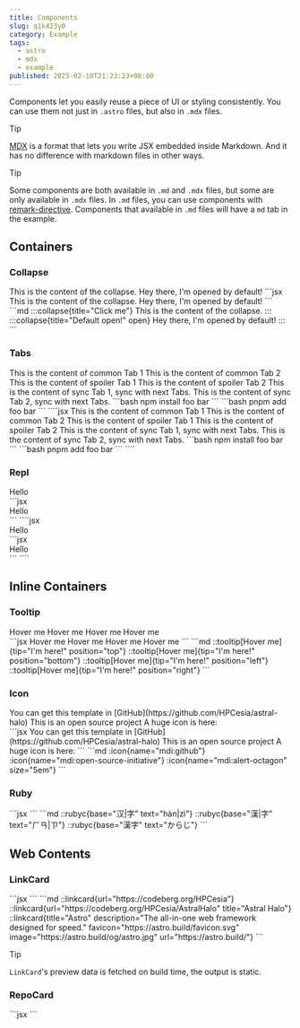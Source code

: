 ```yaml
---
title: Components
slug: q1k423y0
category: Example
tags:
  - astro
  - mdx
  - example
published: 2025-02-10T21:23:23+08:00
---
```



Components let you easily reuse a piece of UI or styling consistently. You can use them not just in `.astro` files, but also in `.mdx` files.

> [!TIP]
> [MDX](https://mdxjs.com/) is a format that lets you write JSX embedded inside Markdown.
> And it has no difference with markdown files in other ways.

> [!TIP]
> Some components are both available in `.md` and `.mdx` files, but some are only available in `.mdx` files.
> In `.md` files, you can use components with [remark-directive](https://github.com/remarkjs/remark-directive).
> Components that available in `.md` files will have a `md` tab in the example.

## Containers

### Collapse

<Repl>
  <Collapse title="Click me">This is the content of the collapse.</Collapse>
  <Collapse title="Default open!" open>
    Hey there, I'm opened by default!
  </Collapse>
  <Fragment slot="desc">
  <Tabs>
    <TabItem label="mdx" active>
      ```jsx
      <Collapse title="Click me">This is the content of the collapse.</Collapse>
      <Collapse title="Default open!" open>
        Hey there, I'm opened by default!
      </Collapse>
      ```
    </TabItem>
    <TabItem label="md">
      ```md
      :::collapse{title="Click me"}
      This is the content of the collapse.
      :::
      :::collapse{title="Default open!" open}
      Hey there, I'm opened by default!
      :::
      ```
    </TabItem>
  </Tabs>
  </Fragment>
</Repl>

### Tabs

<Repl>
  <Tabs>
    <TabItem label="Foo">This is the content of common Tab 1</TabItem>
    <TabItem label="Bar" active>
      This is the content of common Tab 2
    </TabItem>
  </Tabs>
  <Tabs>
    <TabItem label="Lorem">This is the content of spoiler Tab 1</TabItem>
    <TabItem label="Ipsum">This is the content of spoiler Tab 2</TabItem>
  </Tabs>
  <Tabs syncKey="test-tabs-sync">
    <TabItem label="Tab 1" active>
      This is the content of sync Tab 1, sync with next Tabs.
    </TabItem>
    <TabItem label="Tab 2">This is the content of sync Tab 2, sync with next Tabs.</TabItem>
  </Tabs>
  <Tabs syncKey="test-tabs-sync">
    <TabItem label="NPM" active>
      ```bash
      npm install foo bar
      ```
    </TabItem>
    <TabItem label="PNPM">
      ```bash
      pnpm add foo bar
      ```
    </TabItem>
  </Tabs>
  <Fragment slot="desc">
    ````jsx
    <Tabs>
      <TabItem label="Foo">This is the content of common Tab 1</TabItem>
      <TabItem label="Bar" active>
        This is the content of common Tab 2
      </TabItem>
    </Tabs>
    <Tabs>
      <TabItem label="Lorem">This is the content of spoiler Tab 1</TabItem>
      <TabItem label="Ipsum">This is the content of spoiler Tab 2</TabItem>
    </Tabs>
    <Tabs syncKey="test-tabs-sync">
      <TabItem label="Tab 1" active>
        This is the content of sync Tab 1, sync with next Tabs.
      </TabItem>
      <TabItem label="Tab 2">This is the content of sync Tab 2, sync with next Tabs.</TabItem>
    </Tabs>
    <Tabs syncKey="test-tabs-sync">
      <TabItem label="NPM" active>
        ```bash
        npm install foo bar
        ```
      </TabItem>
      <TabItem label="PNPM">
        ```bash
        pnpm add foo bar
        ```
      </TabItem>
    </Tabs>
    ````
  </Fragment>
</Repl>

### Repl

<Repl>
  <Repl>
    <div>Hello</div>
    <Fragment slot="desc">
      ```jsx
      <div>Hello</div>
      ```
    </Fragment>
  </Repl>
  <Fragment slot="desc">
    ````jsx
    <Repl>
      <div class="text-center">Hello</div>
      <Fragment slot="desc">
        ```jsx
        <div class="text-center">Hello</div>
        ```
      </Fragment>
    </Repl>
    ````
  </Fragment>
</Repl>

## Inline Containers

### Tooltip

<Repl>
  <div class="flex flex-col gap-2 w-fit mx-auto">
    <Tooltip tip="I'm here!" position="top">
      Hover me
    </Tooltip>
    <Tooltip tip="I'm here!" position="bottom">
      Hover me
    </Tooltip>
    <Tooltip tip="I'm here!" position="left">
      Hover me
    </Tooltip>
    <Tooltip tip="I'm here!" position="right">
      Hover me
    </Tooltip>
  </div>
  <Fragment slot="desc">
  <Tabs>
    <TabItem label="mdx" active>
      ```jsx
      <Tooltip tip="I'm here!" position="top">
        Hover me
      </Tooltip>
      <Tooltip tip="I'm here!" position="bottom">
        Hover me
      </Tooltip>
      <Tooltip tip="I'm here!" position="left">
        Hover me
      </Tooltip>
      <Tooltip tip="I'm here!" position="right">
        Hover me
      </Tooltip>
      ```
    </TabItem>
    <TabItem label="md">
      ```md
      ::tooltip[Hover me]{tip="I'm here!" position="top"}
      ::tooltip[Hover me]{tip="I'm here!" position="bottom"}
      ::tooltip[Hover me]{tip="I'm here!" position="left"}
      ::tooltip[Hover me]{tip="I'm here!" position="right"}
      ```
    </TabItem>
  </Tabs>
  </Fragment>
</Repl>

### Icon

<Repl>
  <div class="flex flex-col gap-2 w-fit mx-auto">
    <span>You can get this template in <Icon name="mdi:github" />[GitHub](https://github.com/HPCesia/astral-halo)</span>
    <span>This is an open source project <Icon name="mdi:open-source-initiative" /></span>
    <span>A huge icon is here: <Icon name="mdi:alert-octagon" size="5em" /></span>
  </div>
  <Fragment slot="desc">
  <Tabs>
    <TabItem label="mdx" active>
      ```jsx
      <span>You can get this template in <Icon name="mdi:github" />[GitHub](https://github.com/HPCesia/astral-halo)</span>
      <span>This is an open source project <Icon name="mdi:open-source-initiative" /></span>
      <span>A huge icon is here: <Icon name="mdi:alert-octagon" size="5em" /></span>
      ```
    </TabItem>
    <TabItem label="md">
      ```md
      :icon{name="mdi:github"}
      :icon{name="mdi:open-source-initiative"}
      :icon{name="mdi:alert-octagon" size="5em"}
      ```
    </TabItem>
  </Tabs>
  </Fragment>
</Repl>

### Ruby

<Repl>
  <div class="flex flex-col gap-2 w-fit mx-auto">
    <Ruby pairs={[{base: "汉", text: "hàn"}, {base: "字", text: "zì"}]} />
    <Ruby pairs={[["漢", "ㄏㄢ"], ["字", "ㄗ"]]} />
    <Ruby base="漢字" text="からじ" />
  </div>
  <Fragment slot="desc">
  <Tabs>
    <TabItem label="mdx" active>
      ```jsx
      <Ruby pairs={[{base: "汉", text: "hàn"}, {base: "字", text: "zì"}]} />
      <Ruby pairs={[["漢", "ㄏㄢ"], ["字", "ㄗ"]]} />
      <Ruby base="漢字" text="からじ" />
      ```
    </TabItem>
    <TabItem label="md">
      ```md
      ::rubyc{base="汉|字" text="hàn|zì"}
      ::rubyc{base="漢|字" text="ㄏㄢ|ㄗ"}
      ::rubyc{base="漢字" text="からじ"}
      ```
    </TabItem>
  </Tabs>
  </Fragment>
</Repl>

## Web Contents

### LinkCard

<Repl>
  <LinkCard url="https://codeberg.org/HPCesia" />
  <LinkCard
    url="https://codeberg.org/HPCesia/AstralHalo"
    title="Astral Halo"
  />
  <LinkCard
    title="Astro"
    description="The all-in-one web framework designed for speed."
    favicon = "https://astro.build/favicon.svg"
    image = "https://astro.build/og/astro.jpg"
    url="https://astro.build/"
  />
  <Fragment slot="desc">
    <Tabs>
      <TabItem label="mdx" active>
        ```jsx
        <LinkCard url="https://codeberg.org/HPCesia" />
        <LinkCard
          url="https://codeberg.org/HPCesia/AstralHalo"
          title="Astral Halo"
        />
        <LinkCard
          title="Astro"
          description="The all-in-one web framework designed for speed."
          favicon = "https://astro.build/favicon.svg"
          image = "https://astro.build/og/astro.jpg"
          url="https://astro.build/"
        />
        ```
      </TabItem>
      <TabItem label="md">
        ```md
        ::linkcard{url="https://codeberg.org/HPCesia"}
        ::linkcard{url="https://codeberg.org/HPCesia/AstralHalo" title="Astral Halo"}
        ::linkcard{title="Astro" description="The all-in-one web framework designed for speed." favicon="https://astro.build/favicon.svg" image="https://astro.build/og/astro.jpg" url="https://astro.build/"}
        ```
      </TabItem>
    </Tabs>
  </Fragment>
</Repl>

> [!TIP]
> `LinkCard`'s preview data is fetched on build time, the output is static.

### RepoCard

<Repl>
  <RepoCard repo="HPCesia/astral-halo" platform='github' />
  <RepoCard repo="HPCesia/AstralHalo" platform='forgejo' host='https://codeberg.org' icon='simple-icons:codeberg' />
  <RepoCard repo="gitea/awesome-gitea" platform='gitea' host='https://gitea.com' icon='simple-icons:gitea' />
  <Fragment slot="desc">
    ```jsx
    <RepoCard repo="HPCesia/astral-halo" platform='github' />
    <RepoCard repo="HPCesia/AstralHalo" platform='forgejo' host='https://codeberg.org' icon='simple-icons:codeberg' />
    <RepoCard repo="gitea/awesome-gitea" platform='gitea' host='https://gitea.com' icon='simple-icons:gitea' />
    ```
  </Fragment>
</Repl>
